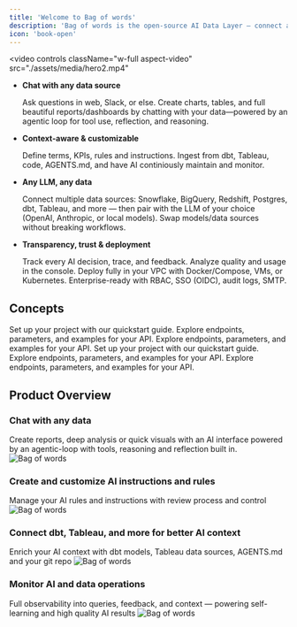 ```yaml
---
title: 'Welcome to Bag of words'
description: 'Bag of words is the open-source AI Data Layer — connect any LLM to any data source with centralized context management, trust, observability, and control.'
icon: 'book-open'
---
```


<video
  controls
  className="w-full aspect-video"
  src="./assets/media/hero2.mp4"
></video>

* **Chat with any data source** 

  Ask questions in web, Slack, or else. Create charts, tables, and full beautiful reports/dashboards by chatting with your data—powered by an agentic loop for tool use, reflection, and reasoning.

*  **Context-aware & customizable** 
  
   Define terms, KPIs, rules and instructions. Ingest from dbt, Tableau, code, AGENTS.md, and have AI continiously maintain and monitor.

* **Any LLM, any data**

   Connect multiple data sources: Snowflake, BigQuery, Redshift, Postgres, dbt, Tableau, and more — then pair with the LLM of your choice (OpenAI, Anthropic, or local models). Swap models/data sources without breaking workflows.

*  **Transparency, trust & deployment**

   Track every AI decision, trace, and feedback. Analyze quality and usage in the console. Deploy fully in your VPC with Docker/Compose, VMs, or Kubernetes. Enterprise-ready with RBAC, SSO (OIDC), audit logs, SMTP.

## Concepts

<Columns cols={3}>
  <Card title="Agent">
    Set up your project with our quickstart guide.
  </Card>
  <Card title="Instructions">
    Explore endpoints, parameters, and examples for your API.
  </Card>
    <Card title="Context Management">
    Explore endpoints, parameters, and examples for your API.
  </Card>
</Columns>
<Columns cols={3}>
  <Card title="Data sources">
    Set up your project with our quickstart guide.
  </Card>
  <Card title="Quality">
    Explore endpoints, parameters, and examples for your API.
  </Card>
    <Card title="">
    Explore endpoints, parameters, and examples for your API.
  </Card>
</Columns>


## Product Overview

### Chat with any data
Create reports, deep analysis or quick visuals with an AI interface powered by an agentic-loop with tools, reasoning and reflection built in. 
![Bag of words](./assets/media/chat.png)

### Create and customize AI instructions and rules
Manage your AI rules and instructions with review process and control
![Bag of words](./assets/media/instructions.png)

### Connect dbt, Tableau, and more for better AI context
Enrich your AI context with dbt models, Tableau data sources, AGENTS.md and your git repo
![Bag of words](./assets/media/dbt.png)

### Monitor AI and data operations
Full observability into queries, feedback, and context — powering self-learning and high quality AI results
![Bag of words](./assets/media/monitoring.png)